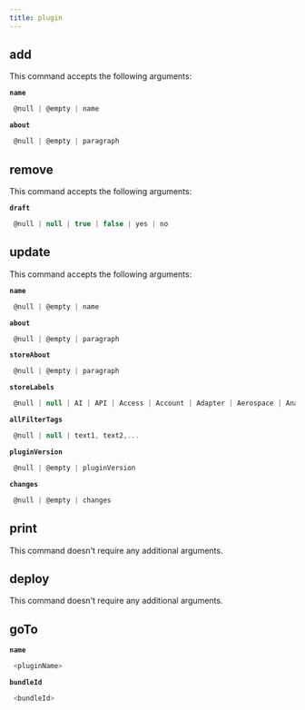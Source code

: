 ```yaml
---
title: plugin
---
```


## add

This command accepts the following arguments:

**`name`**
```js filename="type"
 @null | @empty | name
```
**`about`**
```js filename="type"
 @null | @empty | paragraph
```

## remove

This command accepts the following arguments:

**`draft`**
```js filename="type"
 @null | null | true | false | yes | no
```

## update

This command accepts the following arguments:

**`name`**
```js filename="type"
 @null | @empty | name
```
**`about`**
```js filename="type"
 @null | @empty | paragraph
```
**`storeAbout`**
```js filename="type"
 @null | @empty | paragraph
```
**`storeLabels`**
```js filename="type"
 @null | null | AI | API | Access | Account | Adapter | Aerospace | Analytics | Apple | Application | Approval | Asia | Asset | Attendance | Australia | Automotive | BI | Backup | Banking | Bill | Brass | Buffer | Bug | Buyer | CPG | CPU | CRM | Call | Canada | Care | Career | Cart | Case | Center | Chatbot | Chemicals | China | City | Claim | Collaboration | Communication | Compliance | Connector | Construction | Content | Conversation | Copper | Customer | Data | Defense | Desk | Digital | Distribution | Document | Donor | EDI | EPM | ERP | Education | Elderly | Engagement | Enterprise | Estimate | Europe | Event | Execution | FMCG | Facebook | Factory | Fare | Federal | FieldOps | Financial | Food | Force | Forecast | France | Franchise | Gas | Germany | Goal | Gold | Google | Governance | Government | Gym | HCM | HR | HRA | Hardware | Health | Healthcare | Higher | Hospital | Hospitality | Hosting | Hub | Hubspot | IOT | ITSM | IaaS | Identity | Incident | India | Information | Insurance | Intel | Interview | Inventory | Issue | Jewellery | K387 | Lead | Leave | Leisure | Life | Loan | Local | Location | Logistics | Maintenance | Management | Manufacturing | Maps | Marketing | Master | Media | Meeting | Microsoft | Mobile | Municipality | NonProfit | Offline | Oil | Operations | Opportunity | Optimization | Oracle | Order | PLM | POS | PPM | PaaS | Payment | Payroll | Performance | Pharmaceuticals | Planning | Plastics | Platform | Plugin | Point | Portfolio | Privacy | Procurement | Product | Professional | Property | Public | Quality | Questionnaire | Quote | RPA | RealEstate | Receipts | Record | Recreation | Recruiting | Resource | Retail | Return | Revenue | Review | Risk | Robot | Routing | SAP | SCM | SPM | SaaS | Safety | Sales | SalesForce | Scheduling | School | Sciences | Security | Self | Service | ServiceNow | Shopping | Silver | Smart | Social | Software | Specialty | Spot | Spreadsheet | Stall | State | Store | Subscription | Supplier | Survey | System | TRM | Templates | Testing | Tiles | Time | Tracking | Transportation | USA | Utilities | Vendor | Virtual | Visibility | Warehouse | Web | WhatsApp | Workforce | Youth | Zen | Zendesk | eCommerce
```
**`allFilterTags`**
```js filename="type"
 @null | null | text1, text2,...
```
**`pluginVersion`**
```js filename="type"
 @null | @empty | pluginVersion
```
**`changes`**
```js filename="type"
 @null | @empty | changes
```

## print

This command doesn't require any additional arguments.


## deploy

This command doesn't require any additional arguments.


## goTo


**`name`**
```js filename="type"
 <pluginName>
```
**`bundleId`**
```js filename="type"
 <bundleId>
```
